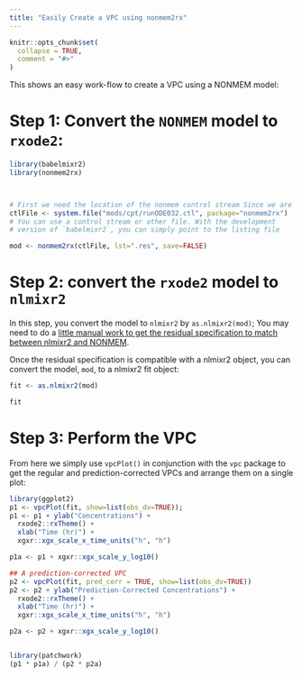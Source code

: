 ```yaml
---
title: "Easily Create a VPC using nonmem2rx"
---
```


```r
knitr::opts_chunk$set(
  collapse = TRUE,
  comment = "#>"
)
```
This shows an easy work-flow to create a VPC using a NONMEM model:

# Step 1: Convert the `NONMEM` model to `rxode2`:

```r
library(babelmixr2)
library(nonmem2rx)



# First we need the location of the nonmem control stream Since we are running an example, we will use one of the built-in examples in `nonmem2rx`
ctlFile <- system.file("mods/cpt/runODE032.ctl", package="nonmem2rx")
# You can use a control stream or other file. With the development
# version of `babelmixr2`, you can simply point to the listing file

mod <- nonmem2rx(ctlFile, lst=".res", save=FALSE)
```


# Step 2: convert the `rxode2` model to `nlmixr2`

In this step, you convert the model to `nlmixr2` by `as.nlmixr2(mod)`;
You may need to do a [little manual work to get the residual
specification to match between nlmixr2 and NONMEM](convert-nlmixr2.html). 

Once the residual specification is compatible with a nlmixr2 object, you can convert the model, `mod`, to
a nlmixr2 fit object:

```r
fit <- as.nlmixr2(mod)

fit
```

# Step 3: Perform the VPC

From here we simply use `vpcPlot()` in conjunction with the `vpc`
package to get the regular and prediction-corrected VPCs and arrange
them on a single plot:

```r

library(ggplot2)
p1 <- vpcPlot(fit, show=list(obs_dv=TRUE));
p1 <- p1 + ylab("Concentrations") +
  rxode2::rxTheme() +
  xlab("Time (hr)") +
  xgxr::xgx_scale_x_time_units("h", "h")

p1a <- p1 + xgxr::xgx_scale_y_log10()

## A prediction-corrected VPC
p2 <- vpcPlot(fit, pred_corr = TRUE, show=list(obs_dv=TRUE))
p2 <- p2 + ylab("Prediction-Corrected Concentrations") +
  rxode2::rxTheme() +
  xlab("Time (hr)") +
  xgxr::xgx_scale_x_time_units("h", "h")

p2a <- p2 + xgxr::xgx_scale_y_log10()


library(patchwork)
(p1 * p1a) / (p2 * p2a)
```
